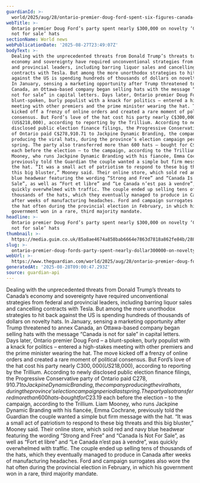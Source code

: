 ```yaml
---
guardianId: >-
  world/2025/aug/28/ontario-premier-doug-ford-spent-six-figures-canada-not-for-sale-hats
webTitle: >-
  Ontario premier Doug Ford’s party spent nearly $300,000 on novelty ‘Canada is
  not for sale’ hats
sectionName: World news
webPublicationDate: '2025-08-27T23:49:07Z'
bodyText: >-
  Dealing with the unprecedented threats from Donald Trump’s threats to Canada’s
  economy and sovereignty have required unconventional strategies from federal
  and provincial leaders, including barring liquor sales and cancelling
  contracts with Tesla. But among the more unorthodox strategies to hit back
  against the US is spending hundreds of thousands of dollars on novelty hats.
  In January, sensing a marketing opportunity after Trump threatened to annex
  Canada, an Ottawa-based company began selling hats with the message “Canada is
  not for sale” in capital letters. Days later, Ontario premier Doug Ford – a
  blunt-spoken, burly populist with a knack for politics – entered a high-stakes
  meeting with other premiers and the prime minister wearing the hat. The move
  kicked off a frenzy of online orders and created a rare moment of political
  consensus. But Ford’s love of the hat cost his party nearly C$300,000
  (US$218,000), according to reporting by the Trillium. According to newly
  disclosed public election finance filings, the Progressive Conservative party
  of Ontario paid C$278,910.71 to Jackpine Dynamic Branding, the company
  producing the viral hats, during the province’s election campaign period last
  spring. The party also transferred more than 600 hats – bought for C$23.19
  each before the election – to the campaign, according to the Trillium. Liam
  Mooney, who runs Jackpine Dynamic Branding with his fiancée, Emma Cochrane,
  previously told the Guardian the couple wanted a simple but firm message with
  the hat. “It was a small act of patriotism to respond to these big threats and
  this big bluster,” Mooney said. Their online store, which sold red and navy
  blue headwear featuring the wording “Strong and Free” and “Canada Is Not For
  Sale”, as well as “Fort et libre” and “Le Canada n’est pas à vendre”, was
  quickly overwhelmed with traffic. The couple ended up selling tens of
  thousands of the hats, which they eventually managed to produce in Canada
  after weeks of manufacturing headaches. Ford and campaign surrogates also wore
  the hat often during the provincial election in February, in which his
  government won in a rare, third majority mandate.
headline: >-
  Ontario premier Doug Ford’s party spent nearly $300,000 on novelty ‘Canada is
  not for sale’ hats
thumbnail: >-
  https://media.guim.co.uk/85a8ae4674a858bab6664e7863d7818a862fe84b/288_0_2875_2301/500.jpg
slug: >-
  ontario-premier-doug-fords-party-spent-nearly-dollar300000-on-novelty-canada-is-not-for-sale-hats
webUrl: >-
  https://www.theguardian.com/world/2025/aug/28/ontario-premier-doug-ford-spent-six-figures-canada-not-for-sale-hats
generatedAt: '2025-08-28T09:00:47.293Z'
source: guardian-api
---
```

Dealing with the unprecedented threats from Donald Trump’s threats to Canada’s economy and sovereignty have required unconventional strategies from federal and provincial leaders, including barring liquor sales and cancelling contracts with Tesla. But among the more unorthodox strategies to hit back against the US is spending hundreds of thousands of dollars on novelty hats. In January, sensing a marketing opportunity after Trump threatened to annex Canada, an Ottawa-based company began selling hats with the message “Canada is not for sale” in capital letters. Days later, Ontario premier Doug Ford – a blunt-spoken, burly populist with a knack for politics – entered a high-stakes meeting with other premiers and the prime minister wearing the hat. The move kicked off a frenzy of online orders and created a rare moment of political consensus. But Ford’s love of the hat cost his party nearly C$300,000 (US$218,000), according to reporting by the Trillium. According to newly disclosed public election finance filings, the Progressive Conservative party of Ontario paid C$278,910.71 to Jackpine Dynamic Branding, the company producing the viral hats, during the province’s election campaign period last spring. The party also transferred more than 600 hats – bought for C$23.19 each before the election – to the campaign, according to the Trillium. Liam Mooney, who runs Jackpine Dynamic Branding with his fiancée, Emma Cochrane, previously told the Guardian the couple wanted a simple but firm message with the hat. “It was a small act of patriotism to respond to these big threats and this big bluster,” Mooney said. Their online store, which sold red and navy blue headwear featuring the wording “Strong and Free” and “Canada Is Not For Sale”, as well as “Fort et libre” and “Le Canada n’est pas à vendre”, was quickly overwhelmed with traffic. The couple ended up selling tens of thousands of the hats, which they eventually managed to produce in Canada after weeks of manufacturing headaches. Ford and campaign surrogates also wore the hat often during the provincial election in February, in which his government won in a rare, third majority mandate.

